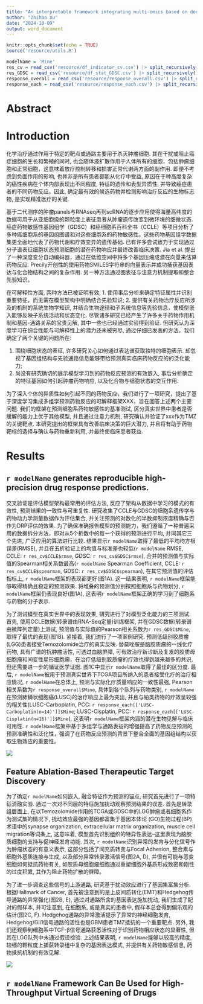 ```yaml
---
title: "An interpretable framework integrating multi-omics based on deep learning improves drug response prediction and provides biological insights"
author: "Zhihao Xu"
date: "2024-10-09"
output: word_document
---
```


```r
knitr::opts_chunk$set(echo = TRUE)
source('resource/utils.R')

modelName = 'Mine'
res_cv = read_csv('resource/df_indicator_cv.csv') |> split_recursively()
res_GDSC = read_csv('resource/df_stat_GDSC.csv') |> split_recursively()
response_overall = read_csv('resource/response_overall.csv') |> split_recursively()
response_each = read_csv('resource/response_each.csv') |> split_recursively()
```

# Abstract

# Introduction

化学治疗通过作用于特定的靶点或通路主要用于杀灭肿瘤细胞. 其在干扰或阻止癌症细胞的生长和繁殖的同时, 也会随体液扩散作用于人体所有的细胞，包括肿瘤细胞和正常细胞，这意味着放疗控制转移和损害正常代谢两方面的副作用. 即便不考虑到负面作用的影响, 也并非是所有患者都能从化疗中受益,  原因在于种高度复杂的癌性疾病在个体内部表现出不同程度, 特征的遗传和表型异质性, 并导致癌症患者的不同药物反应。因此, 确定最有效的候选药物并检测影响治疗反应的生物标志物, 是实现精准医疗的关键.

基于二代测序的肿瘤panels与RNAseq再到scRNA的逐步应用使得海量高纬度的数据可用于从亚细胞级的颗粒度上表征患者从肿瘤遗传改变到微环境的细微状态. 癌症药物敏感性基因组学（GDSC）和癌细胞系百科全书（CCLE）等项目分析了多种癌细胞系的基因组图谱和对这些细胞系的药物敏感性。这些药物基因组学数据集更全面地代表了药物代谢和疗效变异的遗传基础. 已有许多尝试致力于实现通过分子谱表征细胞状态预测细胞的潜在药物响应并最终改善临床决策. Jia et al. 提出了一种深度变分自动编码器，通过在低维空间中将多个基因压缩成潜在向量来估算药物反应. Precily开创性的使用药物SMILES字符串的向量表示并成功捕获基因表达与化合物结构之间的复杂作用. 另一种方法通过图表征与注意力机制提取和整合先验知识。

在可解释性方面, 两种方法已被证明有效, 1. 使用事后分析来确定特征属性并识别重要特征，而无需在模型架构中明确结合先验知识; 2. 提供有关药物治疗反应所涉及的机制的系统生物学知识, 并结合生物途径和子系统信息等先验信息，使模型嵌入能够反映子系统活动和状态变化. 尽管诸多研究已经产生了许多关于药物作用机制和基因-通路关系的宝贵见解, 其中一些也已经通过实验得到验证. 但研究认为深度学习在综合性能与可解释性上的潜力还未被穷尽, 通过仔细已发表的方法，我们确定了两个关键的问题所在: 

1. 围绕细胞状态的表征, 许多研究关心如何通过表达谱获取独特的细胞表示. 却忽视了基因组结构与先验通路信息能够带给预测真实临床药物反应的的泛化能力; 
2. 尚没有研究确切的展示模型学习到的药物反应预测的有效嵌入, 事后分析确定的特征基因如何引起肿瘤药物响应, 以及化合物与细胞状态的交互作用. 


为了深入个体的异质性如何引起不同的药物反应，我们进行了一项研究，提出了基于深度学习集成多组学预测药物反应的可解释框架XXX，旨在回答上述两个主要问题. 我们的框架在预测细胞系药物敏感性的基准测试, 区分真实世界中患者是否缓解的能力上优于其他模型, 并且通过注意力机制, 研究确认并验证了xxx作为TMZ的关键靶点. 本研究提出的框架具有改善临床决策的巨大潜力, 并且将有助于药物靶标的选择与确认与药物重新利用, 并最终使临床患者获益. 

# Results

## `r modelName` generates reproducible high-precision drug response predictions.

交叉验证是评估模型架构最常用的评估方法, 反应了架构从数据中学习的模式的有效性, 预测结果的一致性与可重复性. 研究收集了CCLE与GDSC的细胞系遗传学与药物动力学测量数据作为评估集合, 并关注预测的对数化的半数抑制浓度精确与否作为DRP评估的效果. 为了确保准确报告模型的预测能力，我们遵循了一种普遍采用的数据拆分方法，即对从5个折数中的每一个获得的预测进行平均, 并同其它三个先进, 广泛应用的算法进行比较. 结果显示`r modelName`取得了最低的平均均方根误差(RMSE), 并且在五折验证上的均值与标准差也较低(`r modelName` RMSE, CCLE: `r res_cv$CCLE$rmse`, GDSC: `r res_cv$GDSC$rmse`), 合并的预测值与实际值的Spearman相关系数最高(`r modelName` Spearman Coefficient, CCLE: `r res_cv$CCLE$spearman`, GDSC: `r res_cv$GDSC$spearman`), 在其它预测值的评估指标上, `r modelName`框架的表现都更好(图1A). 这一结果表明, `r modelName`框架能够取得精确且稳定的预测效果. 将堆叠的预测值分别按照细胞系与药物划分, `r modelName`框架仍表现良好(图1A), 这表明`r modelName`框架正确的学习到了细胞系与药物的分子表示. 

为了测试模型在真实世界中的表现效果, 研究进行了对模型泛化能力的三项测试. 首先, 使用CCLE数据(转录谱由RNA-Seq定量)训练框架, 并在GDSC数据(转录谱由微阵列定量)上测试, 预测值与实际值的Pearson相关系数为`r res_GDSC$Mine`, 取得了最优的表现(图1B). 紧接着, 我们进行了一项案例研究. 预测低级别胶质瘤(LGG)患者接受Temozolomide治疗的真实反映. 替莫唑胺是脑胶质瘤的一线化疗药物, 具有广谱的抗肿瘤活性, 可透过血脑屏障, 可有效治疗新诊断及复发的胶质母细胞瘤和间变性星形细胞瘤，在治疗低级别胶质瘤的疗效也得到越来越多的共识, 但还需要进一步的循证医学证据. 图1C中显示`r modelName`取得了最佳的区分度. 最后, `r modelName`被用于预测真实世界下TCGA项目所纳入的患者接受化疗的治疗相应情况, `r modelName`在总体上, 预测与实际化疗质量响应的一致性最强, Pearson相关系数为`r response_overall$Mine`, 具体到各个队列与药物类别, `r modelName`在预测肺鳞状细胞癌(LUSC)的治疗响应上最为突出, 并且与铂类药物的疗效呈较强的相关性(LUSC-Carboplatin, PCC: `r response_each[['LUSC-Carboplatin(n=14)']]$Mine`; LUSC-Cisplatin, PCC: `r response_each[['LUSC-Cisplatin(n=16)']]$Mine`), 这表明`r modelName`框架内涵的潜在生物见解与临床可用性. `r modelName`框架中基于多组学与通路表征的增强提高了药物反应预测的预测准确性和泛化性，强调了在药物反应预测的背景下整合全面的基因组结构以获取生物效应的重要性。

![](figure/1.jpg)

## Feature Ablation-Based Therapeutic Target Discovery

为了确定`r modelName`如何嵌入, 融合特征作为预测的锚点, 研究首先进行了一项特征消融实验. 通过一次对不同层的特征施加扰动观察预测结果的误差. 首先是转录组层面上, 在以Temozolomide作用的TCGA或GDSC中的LGG肿瘤或者细胞系作为测试集的情况下, 扰动效应最强的基因都富集于基因本体论 (GO)生物过程(BP)术语中的synapse organization, extracellular matrix organization, muscle cell migration等词条上, 这意味着, 模型首先识别组织的特异性表达--这里表现为脑胶质细胞的支持与促神经发育功能. 其次, `r modelName`识别异常的发育与分化信号作为肿瘤状态的有意义表示, 这部分包括了间充质转变与Focal Adhesion, 整合素与细胞外基质连接与生成, 以及部分异常转录激活信号(图2A, D), 并很有可能与恶变细胞如何抵抗药物有关, 如胶质母细胞瘤细胞通过重塑细胞外基质形成致密和刚性的过度积累, 其作为阻止药物扩散的屏障。

为了进一步调查这些信号的上游通路, 研究基于扰动效应进行了基因集富集分析. 根据Hallmark of Cancer, 首先被注意到的是上皮间质转化(EMT)和Hedgehog传导通路的异常强化(图2B, E), 通过对通路所含的基因表达施加扰动, 我们生成了配对的假样本, 并可注意到, 在细胞系, 或是真实的患者中, 假样本总会得到偏乐观的估计(图2C, F). Hedgehog通路的异常激活提示了异常的神经细胞发育, Hedgehog/Gli1信号通路的活性也是GBM患者TMZ抵抗的一个重要靶点. 另外, 我们还观察到细胞系中TGF-β信号通路获悉活性对于识别药物相应状态的显著性, 但其在LGG队列中未通过假设检验. 上述结果表明, `r modelName`能够以较高的精度, 较细的颗粒度上捕获转录组中复杂的基因表达模式, 并提供有关药物敏感信息, 药物抵抗机制的有效见解.  

![](figure/2.jpg)

## `r modelName` Framework Can Be Used for High-Throughput Virtual Screening of Drugs





